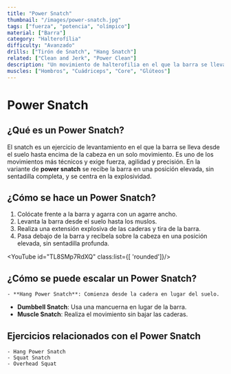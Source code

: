 ```yaml
---
title: "Power Snatch"
thumbnail: "/images/power-snatch.jpg"
tags: ["fuerza", "potencia", "olímpico"]
material: ["Barra"]
category: "Halterofília"
difficulty: "Avanzado"
drills: ["Tirón de Snatch", "Hang Snatch"]
related: ["Clean and Jerk", "Power Clean"]
description: "Un movimiento de halterofilia en el que la barra se lleva sobre la cabeza en un movimiento continuo, enfocado en la potencia y la coordinación."
muscles: ["Hombros", "Cuádriceps", "Core", "Glúteos"]
---
```


# Power Snatch

## ¿Qué es un Power Snatch?
El snatch es un ejercicio de levantamiento en el que la barra se lleva desde el suelo hasta encima de la cabeza en un solo movimiento. Es uno de los movimientos más técnicos y exige fuerza, agilidad y precisión. En la variante de **power snatch** se recibe la barra en una posición elevada, sin sentadilla completa, y se centra en la explosividad.

## ¿Cómo se hace un Power Snatch?
  1. Colócate frente a la barra y agarra con un agarre ancho.
  2. Levanta la barra desde el suelo hasta los muslos.
  3. Realiza una extensión explosiva de las caderas y tira de la barra.
  4. Pasa debajo de la barra y recíbela sobre la cabeza en una posición elevada, sin sentadilla profunda.

  <YouTube id="TL8SMp7RdXQ" class:list={[ 'rounded']}/>

  ## ¿Cómo se puede escalar un Power Snatch?
    - **Hang Power Snatch**: Comienza desde la cadera en lugar del suelo.
  - **Dumbbell Snatch**: Usa una mancuerna en lugar de la barra.
  - **Muscle Snatch**: Realiza el movimiento sin bajar las caderas.

  ## Ejercicios relacionados con el Power Snatch
    - Hang Power Snatch
    - Squat Snatch
    - Overhead Squat